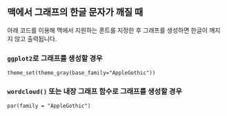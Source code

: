 ## 맥에서 그래프의 한글 문자가 깨질 때

아래 코드를 이용해 맥에서 지원하는 폰트를 지정한 후 그래프를 생성하면 한글이 깨지지 않고 출력됩니다.

### `ggplot2`로 그래프를 생성할 경우

`theme_set(theme_gray(base_family="AppleGothic"))`

### `wordcloud()` 또는 내장 그래프 함수로 그래프를 생성할 경우

`par(family = "AppleGothic")`



